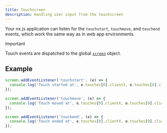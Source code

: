 ```yaml
---
title: Touchscreen
description: Handling user input from the touchscreen
---
```


Your nx.js application can listen for the `touchstart`, `touchmove`,
and `touchend` events, which work the same way as in web app environments.

> [!IMPORTANT]
> Touch events are dispatched to the global [`screen`](/runtime/api/variables/screen) object.

## Example

```typescript
screen.addEventListener('touchstart', (e) => {
  console.log('Touch started at', e.touches[0].clientX, e.touches[0].clientY);
});

screen.addEventListener('touchmove', (e) => {
  console.log('Touch moved at', e.touches[0].clientX, e.touches[0].clientY);
});

screen.addEventListener('touchend', (e) => {
  console.log('Touch ended at', e.touches[0].clientX, e.touches[0].clientY);
});
```

